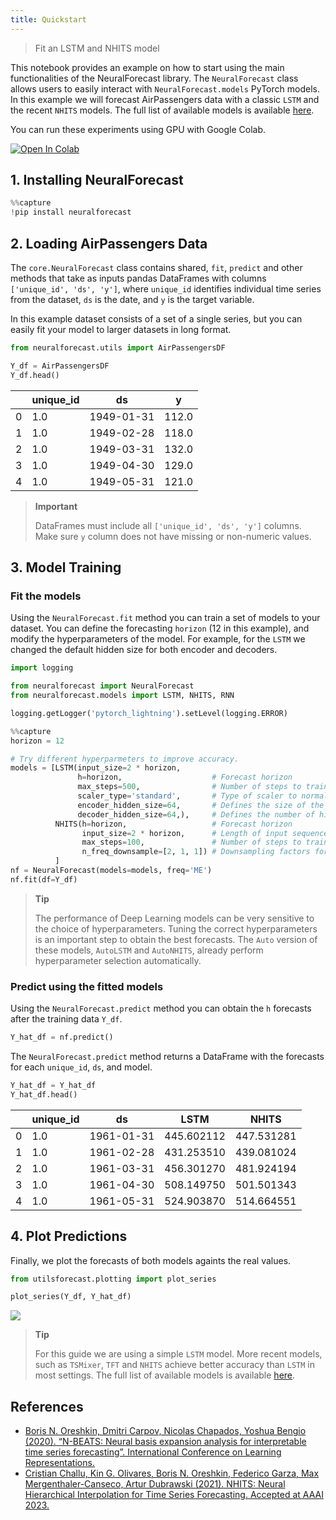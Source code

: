 ```yaml
---
title: Quickstart
---
```


> Fit an LSTM and NHITS model

This notebook provides an example on how to start using the main
functionalities of the NeuralForecast library. The `NeuralForecast`
class allows users to easily interact with `NeuralForecast.models`
PyTorch models. In this example we will forecast AirPassengers data with
a classic `LSTM` and the recent `NHITS` models. The full list of
available models is available [here](../capabilities/01_overview).

You can run these experiments using GPU with Google Colab.

<a href="https://colab.research.google.com/github/Nixtla/neuralforecast/blob/main/nbs/examples/Getting_Started.ipynb" target="_parent"><img src="https://colab.research.google.com/assets/colab-badge.svg" alt="Open In Colab"/></a>

## 1. Installing NeuralForecast

```python
%%capture
!pip install neuralforecast
```

## 2. Loading AirPassengers Data

The `core.NeuralForecast` class contains shared, `fit`, `predict` and
other methods that take as inputs pandas DataFrames with columns
`['unique_id', 'ds', 'y']`, where `unique_id` identifies individual time
series from the dataset, `ds` is the date, and `y` is the target
variable.

In this example dataset consists of a set of a single series, but you
can easily fit your model to larger datasets in long format.

```python
from neuralforecast.utils import AirPassengersDF
```


```python
Y_df = AirPassengersDF
Y_df.head()
```

|     | unique_id | ds         | y     |
|-----|-----------|------------|-------|
| 0   | 1.0       | 1949-01-31 | 112.0 |
| 1   | 1.0       | 1949-02-28 | 118.0 |
| 2   | 1.0       | 1949-03-31 | 132.0 |
| 3   | 1.0       | 1949-04-30 | 129.0 |
| 4   | 1.0       | 1949-05-31 | 121.0 |

> **Important**
>
> DataFrames must include all `['unique_id', 'ds', 'y']` columns. Make
> sure `y` column does not have missing or non-numeric values.

## 3. Model Training

### Fit the models

Using the `NeuralForecast.fit` method you can train a set of models to
your dataset. You can define the forecasting `horizon` (12 in this
example), and modify the hyperparameters of the model. For example, for
the `LSTM` we changed the default hidden size for both encoder and
decoders.

```python
import logging

from neuralforecast import NeuralForecast
from neuralforecast.models import LSTM, NHITS, RNN
```


```python
logging.getLogger('pytorch_lightning').setLevel(logging.ERROR)
```


```python
%%capture
horizon = 12

# Try different hyperparmeters to improve accuracy.
models = [LSTM(input_size=2 * horizon,
               h=horizon,                    # Forecast horizon
               max_steps=500,                # Number of steps to train
               scaler_type='standard',       # Type of scaler to normalize data
               encoder_hidden_size=64,       # Defines the size of the hidden state of the LSTM
               decoder_hidden_size=64,),     # Defines the number of hidden units of each layer of the MLP decoder
          NHITS(h=horizon,                   # Forecast horizon
                input_size=2 * horizon,      # Length of input sequence
                max_steps=100,               # Number of steps to train
                n_freq_downsample=[2, 1, 1]) # Downsampling factors for each stack output
          ]
nf = NeuralForecast(models=models, freq='ME')
nf.fit(df=Y_df)
```

> **Tip**
>
> The performance of Deep Learning models can be very sensitive to the
> choice of hyperparameters. Tuning the correct hyperparameters is an
> important step to obtain the best forecasts. The `Auto` version of
> these models, `AutoLSTM` and `AutoNHITS`, already perform
> hyperparameter selection automatically.

### Predict using the fitted models

Using the `NeuralForecast.predict` method you can obtain the `h`
forecasts after the training data `Y_df`.

```python
Y_hat_df = nf.predict()
```

The `NeuralForecast.predict` method returns a DataFrame with the
forecasts for each `unique_id`, `ds`, and model.

```python
Y_hat_df = Y_hat_df
Y_hat_df.head()
```

|     | unique_id | ds         | LSTM       | NHITS      |
|-----|-----------|------------|------------|------------|
| 0   | 1.0       | 1961-01-31 | 445.602112 | 447.531281 |
| 1   | 1.0       | 1961-02-28 | 431.253510 | 439.081024 |
| 2   | 1.0       | 1961-03-31 | 456.301270 | 481.924194 |
| 3   | 1.0       | 1961-04-30 | 508.149750 | 501.501343 |
| 4   | 1.0       | 1961-05-31 | 524.903870 | 514.664551 |

## 4. Plot Predictions

Finally, we plot the forecasts of both models againts the real values.

```python
from utilsforecast.plotting import plot_series
```


```python
plot_series(Y_df, Y_hat_df)
```

![](02_quickstart_files/figure-markdown_strict/cell-11-output-1.png)

> **Tip**
>
> For this guide we are using a simple `LSTM` model. More recent models,
> such as `TSMixer`, `TFT` and `NHITS` achieve better accuracy than
> `LSTM` in most settings. The full list of available models is
> available [here](../capabilities/01_overview).

## References

-   [Boris N. Oreshkin, Dmitri Carpov, Nicolas Chapados, Yoshua Bengio
    (2020). “N-BEATS: Neural basis expansion analysis for interpretable
    time series forecasting”. International Conference on Learning
    Representations.](https://arxiv.org/abs/1905.10437)<br/>
-   [Cristian Challu, Kin G. Olivares, Boris N. Oreshkin, Federico
    Garza, Max Mergenthaler-Canseco, Artur Dubrawski (2021). NHITS:
    Neural Hierarchical Interpolation for Time Series Forecasting.
    Accepted at AAAI 2023.](https://arxiv.org/abs/2201.12886)

